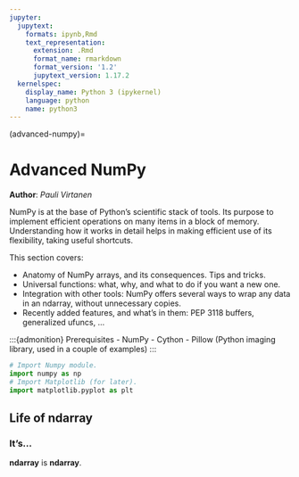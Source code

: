 ```yaml
---
jupyter:
  jupytext:
    formats: ipynb,Rmd
    text_representation:
      extension: .Rmd
      format_name: rmarkdown
      format_version: '1.2'
      jupytext_version: 1.17.2
  kernelspec:
    display_name: Python 3 (ipykernel)
    language: python
    name: python3
---
```


(advanced-numpy)=

# Advanced NumPy

**Author**: *Pauli Virtanen*

NumPy is at the base of Python's scientific stack of tools. Its purpose
to implement efficient operations on many items in a block of memory.
Understanding how it works in detail helps in making efficient use of its
flexibility, taking useful shortcuts.

This section covers:

- Anatomy of NumPy arrays, and its consequences. Tips and
  tricks.
- Universal functions: what, why, and what to do if you want
  a new one.
- Integration with other tools: NumPy offers several ways to
  wrap any data in an ndarray, without unnecessary copies.
- Recently added features, and what's in them: PEP
  3118 buffers, generalized ufuncs, ...

:::{admonition} Prerequisites
- NumPy
- Cython
- Pillow (Python imaging library, used in a couple of examples)
:::

```python
# Import Numpy module.
import numpy as np
# Import Matplotlib (for later).
import matplotlib.pyplot as plt
```

## Life of ndarray

### It's...

**ndarray** is **ndarray**.

